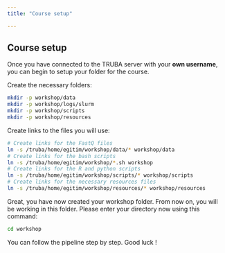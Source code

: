 ```yaml
---
title: "Course setup"

---
```


## Course setup

Once you have connected to the TRUBA server with your **own username**, you can begin to setup your folder for the course.

Create the necessary folders:

```bash
mkdir -p workshop/data
mkdir -p workshop/logs/slurm
mkdir -p workshop/scripts
mkdir -p workshop/resources
```
Create links to the files you will use:

```bash
# Create links for the FastQ files
ln -s /truba/home/egitim/workshop/data/* workshop/data
# Create links for the bash scripts 
ln -s /truba/home/egitim/workshop/*.sh workshop
# Create links for the R and python scripts 
ln -s /truba/home/egitim/workshop/scripts/* workshop/scripts
# Create links for the necessary resources files
ln -s /truba/home/egitim/workshop/resources/* workshop/resources
```

Great, you have now created your workshop folder. From now on, you will be working in this folder. Please enter your directory now using this command:

```bash
cd workshop
```

You can follow the pipeline step by step. Good luck !
